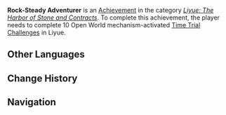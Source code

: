 {{Achievement Infobox
|title        = Rock-Steady Adventurer
|id           = 80053
|order id     = 0053
|category     = Liyue: The Harbor of Stone and Contracts
|description  = Complete 10 Open World mechanism-activated [[Time Trial Challenge]]s in Liyue (The Chasm is counted separately).
|requirements = 
|primogems    = 5
|tracking     = Tracks the amount of Open World mechanism-activated Time Trial Challenges found in Liyue.
|topic        = Time Trial Challenges
|set          = Rock-Steady Adventurer
|tier         = 1
|tiers_total  = 3
|tier1        = Rock-Steady Adventurer (Tier 1)
|tier2        = Rock-Steady Adventurer (Tier 2)
|tier3        = Rock-Steady Adventurer (Tier 3)
|prev         = 
|next         = Rock-Steady Adventurer (Tier 2)
}}
'''Rock-Steady Adventurer''' is an [[Achievement]] in the category ''[[Liyue: The Harbor of Stone and Contracts]]''. To complete this achievement, the player needs to complete 10 Open World mechanism-activated [[Time Trial Challenge]]s in Liyue.
<!--
==Trivia==

==Video Guides==
{{EVT
|video1   = 
|caption1 = 
}}
-->
==Other Languages==
{{Transclude|Rock-Steady Adventurer|Other Languages}}

==Change History==
{{Change History|1.0}}
<!--
==References==
{{Reflist}}
-->
==Navigation==
{{Achievement Navbox|Liyue: The Harbor of Stone and Contracts}}